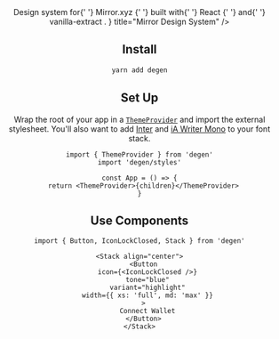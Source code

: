 

<Header
  description={
    <>
      Design system for{' '}
      <Link className={styles.link} href="https://mirror.xyz">
        Mirror.xyz
      </Link>{' '}
      built with{' '}
      <Link className={styles.link} href="https://reactjs.org/">
        React
      </Link>{' '}
      and{' '}
      <Link className={styles.link} href="https://vanilla-extract.style/">
        vanilla-extract
      </Link>
      .
    </>
  }
  title="Mirror Design System"
/>

## Install

```bash
yarn add degen
```

## Set Up

Wrap the root of your app in a [`ThemeProvider`](/components/ThemeProvider) and import the external stylesheet. You'll also want to add [Inter](https://rsms.me/inter/) and [iA Writer Mono](https://github.com/iaolo/iA-Fonts/tree/master/iA%20Writer%20Mono) to your font stack.

```tsx
import { ThemeProvider } from 'degen'
import 'degen/styles'

const App = () => {
  return <ThemeProvider>{children}</ThemeProvider>
}
```

## Use Components

```tsx
import { Button, IconLockClosed, Stack } from 'degen'
```

```tsx live=true expand=true
<Stack align="center">
  <Button
    icon={<IconLockClosed />}
    tone="blue"
    variant="highlight"
    width={{ xs: 'full', md: 'max' }}
  >
    Connect Wallet
  </Button>
</Stack>
```
